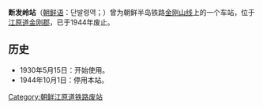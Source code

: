 {{expand|time=2014-06-11T13:39:26+00:00}}
{{unreferenced|time=2014-06-11T13:39:26+00:00}}
{{朝鮮半島車站資訊
|公司色 = black
|文字色 = 
|站名 = 断发岭站
|圖片 = 
|pxl = 
|圖片說明 =
|前一站 = [[五兩站|五兩]]
|前一站距離 = 5.5
|後一站距離 = 3.2
|後一站 = [[末辉里站|末辉里]]
|諺文 = 단발령역
|朝鮮漢字 = 斷髮嶺驛
|文觀部式 = Danballyeong-yeok
|馬-賴式 = Tanballyŏng-yŏk
|副站名 = 
|車站編號 = 
|停站路線數 = 
|所屬公司 = [[京城电气株式会社|京城电气株式会社]]
|所屬路線 = [[金刚山线|金刚山线]]
|距離 = 104.8
|起點站 = [[铁原站|铁原]]
|所在地 =[[江原道_(北)|江原道]][[金刚郡|金刚郡]]
|車站構造 = 地面车站
|月台配置 = 
|啟用年月日 = 1930年5月15日 
|廢站年月日 = 1944年10月1日
|上下車人次 = 
|統計年度 = 
|轉車 = 
|備註 = 
|全寬備註 = 
}}

'''断发岭站'''（[[朝鲜语|朝鲜语]]：단발령역；{{lang|ko|斷髮嶺驛}}）曾为朝鲜半岛铁路[[金刚山线|金刚山线]]上的一个车站，位于[[江原道_(北)|江原道]][[金刚郡|金刚郡]]，已于1944年废止。

== 历史 ==
*1930年5月15日：开始使用。
*1944年10月1日：停用本站。

{{金刚山线}}

[[Category:朝鲜江原道铁路废站|Category:朝鲜江原道铁路废站]]